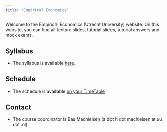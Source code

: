 ```yaml
---
title: "Empirical Economics"
---
```


Welcome to the Empirical Economics (Utrecht University) website. On this website, you can find all lecture slides, tutorial slides, tutorial answers and mock exams. 

## Syllabus

- The syllabus is available [here](syllabus/syllabus.pdf).

## Schedule

- The schedule is available [on your TimeTable](http://mytimetable.uu.nl)

## Contact

- The course coordinator is Bas Machielsen (a dot h dot machielsen at uu dot .nl)